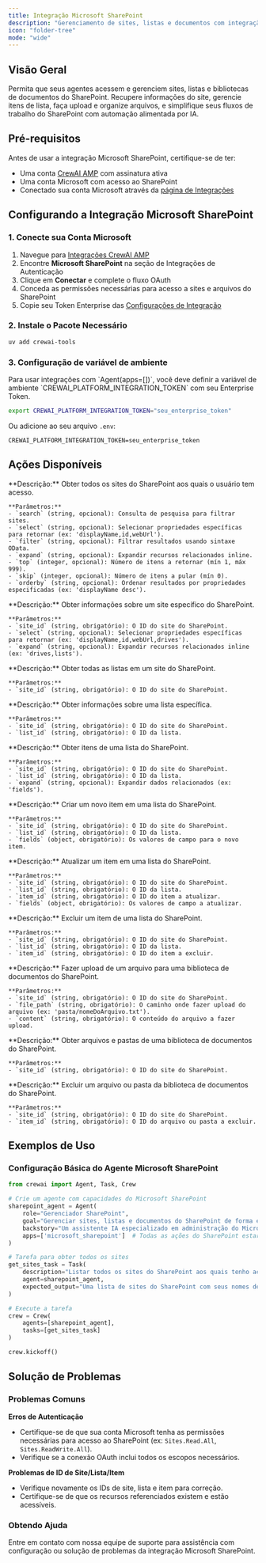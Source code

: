 ```yaml
---
title: Integração Microsoft SharePoint
description: "Gerenciamento de sites, listas e documentos com integração Microsoft SharePoint para CrewAI."
icon: "folder-tree"
mode: "wide"
---
```


## Visão Geral

Permita que seus agentes acessem e gerenciem sites, listas e bibliotecas de documentos do SharePoint. Recupere informações do site, gerencie itens de lista, faça upload e organize arquivos, e simplifique seus fluxos de trabalho do SharePoint com automação alimentada por IA.

## Pré-requisitos

Antes de usar a integração Microsoft SharePoint, certifique-se de ter:

- Uma conta [CrewAI AMP](https://app.crewai.com) com assinatura ativa
- Uma conta Microsoft com acesso ao SharePoint
- Conectado sua conta Microsoft através da [página de Integrações](https://app.crewai.com/crewai_plus/connectors)

## Configurando a Integração Microsoft SharePoint

### 1. Conecte sua Conta Microsoft

1. Navegue para [Integrações CrewAI AMP](https://app.crewai.com/crewai_plus/connectors)
2. Encontre **Microsoft SharePoint** na seção de Integrações de Autenticação
3. Clique em **Conectar** e complete o fluxo OAuth
4. Conceda as permissões necessárias para acesso a sites e arquivos do SharePoint
5. Copie seu Token Enterprise das [Configurações de Integração](https://app.crewai.com/crewai_plus/settings/integrations)

### 2. Instale o Pacote Necessário

```bash
uv add crewai-tools
```

### 3. Configuração de variável de ambiente

<Note>
  Para usar integrações com `Agent(apps=[])`, você deve definir a variável de ambiente `CREWAI_PLATFORM_INTEGRATION_TOKEN` com seu Enterprise Token.
</Note>

```bash
export CREWAI_PLATFORM_INTEGRATION_TOKEN="seu_enterprise_token"
```

Ou adicione ao seu arquivo `.env`:

```
CREWAI_PLATFORM_INTEGRATION_TOKEN=seu_enterprise_token
```

## Ações Disponíveis

<AccordionGroup>
  <Accordion title="microsoft_sharepoint/get_sites">
    **Descrição:** Obter todos os sites do SharePoint aos quais o usuário tem acesso.

    **Parâmetros:**
    - `search` (string, opcional): Consulta de pesquisa para filtrar sites.
    - `select` (string, opcional): Selecionar propriedades específicas para retornar (ex: 'displayName,id,webUrl').
    - `filter` (string, opcional): Filtrar resultados usando sintaxe OData.
    - `expand` (string, opcional): Expandir recursos relacionados inline.
    - `top` (integer, opcional): Número de itens a retornar (mín 1, máx 999).
    - `skip` (integer, opcional): Número de itens a pular (mín 0).
    - `orderby` (string, opcional): Ordenar resultados por propriedades especificadas (ex: 'displayName desc').
  </Accordion>

  <Accordion title="microsoft_sharepoint/get_site">
    **Descrição:** Obter informações sobre um site específico do SharePoint.

    **Parâmetros:**
    - `site_id` (string, obrigatório): O ID do site do SharePoint.
    - `select` (string, opcional): Selecionar propriedades específicas para retornar (ex: 'displayName,id,webUrl,drives').
    - `expand` (string, opcional): Expandir recursos relacionados inline (ex: 'drives,lists').
  </Accordion>

  <Accordion title="microsoft_sharepoint/get_site_lists">
    **Descrição:** Obter todas as listas em um site do SharePoint.

    **Parâmetros:**
    - `site_id` (string, obrigatório): O ID do site do SharePoint.
  </Accordion>

  <Accordion title="microsoft_sharepoint/get_list">
    **Descrição:** Obter informações sobre uma lista específica.

    **Parâmetros:**
    - `site_id` (string, obrigatório): O ID do site do SharePoint.
    - `list_id` (string, obrigatório): O ID da lista.
  </Accordion>

  <Accordion title="microsoft_sharepoint/get_list_items">
    **Descrição:** Obter itens de uma lista do SharePoint.

    **Parâmetros:**
    - `site_id` (string, obrigatório): O ID do site do SharePoint.
    - `list_id` (string, obrigatório): O ID da lista.
    - `expand` (string, opcional): Expandir dados relacionados (ex: 'fields').
  </Accordion>

  <Accordion title="microsoft_sharepoint/create_list_item">
    **Descrição:** Criar um novo item em uma lista do SharePoint.

    **Parâmetros:**
    - `site_id` (string, obrigatório): O ID do site do SharePoint.
    - `list_id` (string, obrigatório): O ID da lista.
    - `fields` (object, obrigatório): Os valores de campo para o novo item.
  </Accordion>

  <Accordion title="microsoft_sharepoint/update_list_item">
    **Descrição:** Atualizar um item em uma lista do SharePoint.

    **Parâmetros:**
    - `site_id` (string, obrigatório): O ID do site do SharePoint.
    - `list_id` (string, obrigatório): O ID da lista.
    - `item_id` (string, obrigatório): O ID do item a atualizar.
    - `fields` (object, obrigatório): Os valores de campo a atualizar.
  </Accordion>

  <Accordion title="microsoft_sharepoint/delete_list_item">
    **Descrição:** Excluir um item de uma lista do SharePoint.

    **Parâmetros:**
    - `site_id` (string, obrigatório): O ID do site do SharePoint.
    - `list_id` (string, obrigatório): O ID da lista.
    - `item_id` (string, obrigatório): O ID do item a excluir.
  </Accordion>

  <Accordion title="microsoft_sharepoint/upload_file_to_library">
    **Descrição:** Fazer upload de um arquivo para uma biblioteca de documentos do SharePoint.

    **Parâmetros:**
    - `site_id` (string, obrigatório): O ID do site do SharePoint.
    - `file_path` (string, obrigatório): O caminho onde fazer upload do arquivo (ex: 'pasta/nomeDoArquivo.txt').
    - `content` (string, obrigatório): O conteúdo do arquivo a fazer upload.
  </Accordion>

  <Accordion title="microsoft_sharepoint/get_drive_items">
    **Descrição:** Obter arquivos e pastas de uma biblioteca de documentos do SharePoint.

    **Parâmetros:**
    - `site_id` (string, obrigatório): O ID do site do SharePoint.
  </Accordion>

  <Accordion title="microsoft_sharepoint/delete_drive_item">
    **Descrição:** Excluir um arquivo ou pasta da biblioteca de documentos do SharePoint.

    **Parâmetros:**
    - `site_id` (string, obrigatório): O ID do site do SharePoint.
    - `item_id` (string, obrigatório): O ID do arquivo ou pasta a excluir.
  </Accordion>
</AccordionGroup>

## Exemplos de Uso

### Configuração Básica do Agente Microsoft SharePoint

```python
from crewai import Agent, Task, Crew

# Crie um agente com capacidades do Microsoft SharePoint
sharepoint_agent = Agent(
    role="Gerenciador SharePoint",
    goal="Gerenciar sites, listas e documentos do SharePoint de forma eficiente",
    backstory="Um assistente IA especializado em administração do Microsoft SharePoint e gerenciamento de conteúdo.",
    apps=['microsoft_sharepoint']  # Todas as ações do SharePoint estarão disponíveis
)

# Tarefa para obter todos os sites
get_sites_task = Task(
    description="Listar todos os sites do SharePoint aos quais tenho acesso.",
    agent=sharepoint_agent,
    expected_output="Uma lista de sites do SharePoint com seus nomes de exibição e URLs."
)

# Execute a tarefa
crew = Crew(
    agents=[sharepoint_agent],
    tasks=[get_sites_task]
)

crew.kickoff()
```

## Solução de Problemas

### Problemas Comuns

**Erros de Autenticação**
- Certifique-se de que sua conta Microsoft tenha as permissões necessárias para acesso ao SharePoint (ex: `Sites.Read.All`, `Sites.ReadWrite.All`).
- Verifique se a conexão OAuth inclui todos os escopos necessários.

**Problemas de ID de Site/Lista/Item**
- Verifique novamente os IDs de site, lista e item para correção.
- Certifique-se de que os recursos referenciados existem e estão acessíveis.

### Obtendo Ajuda

<Card title="Precisa de Ajuda?" icon="headset" href="mailto:support@crewai.com">
  Entre em contato com nossa equipe de suporte para assistência com configuração ou solução de problemas da integração Microsoft SharePoint.
</Card>
